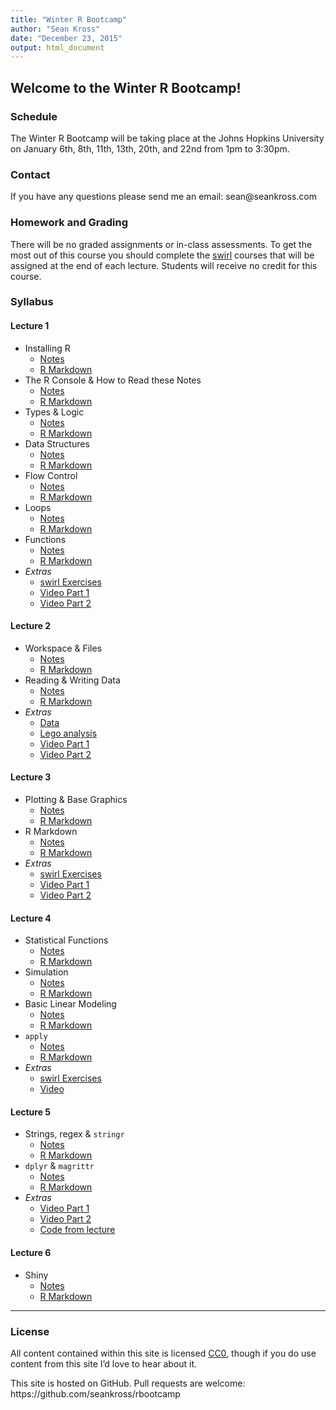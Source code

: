 ```yaml
---
title: "Winter R Bootcamp"
author: "Sean Kross"
date: "December 23, 2015"
output: html_document
---
```


## Welcome to the Winter R Bootcamp!

### Schedule

The Winter R Bootcamp will be taking place at the Johns Hopkins University
on January 6th, 8th, 11th, 13th, 20th, and 22nd from 1pm to 3:30pm.

### Contact

If you have any questions please send me an email: sean@seankross.com

### Homework and Grading

There will be no graded assignments or in-class assessments. To get the most out
of this course you should complete the [swirl](http://swirlstats.com)
courses that will be assigned at the end of each lecture. Students will receive
no credit for this course.

### Syllabus

#### Lecture 1

- Installing R
    - [Notes](install.html)
    - [R Markdown](install.Rmd)
- The R Console & How to Read these Notes
    - [Notes](console.html)
    - [R Markdown](console.Rmd)
- Types & Logic
    - [Notes](types.html)
    - [R Markdown](types.Rmd)
- Data Structures
    - [Notes](datastr.html)
    - [R Markdown](datastr.Rmd)
- Flow Control
    - [Notes](flow.html)
    - [R Markdown](flow.Rmd)
- Loops
    - [Notes](loops.html)
    - [R Markdown](loops.Rmd)
- Functions
    - [Notes](functions.html)
    - [R Markdown](functions.Rmd)
- *Extras*
    - [swirl Exercises](hw1.html)
    - [Video Part 1](https://youtu.be/g-737UQlnBc)
    - [Video Part 2](https://youtu.be/Z6Z4ZXyKAOw)
    
#### Lecture 2

- Workspace & Files
    - [Notes](wf.html)
    - [R Markdown](wf.Rmd)
- Reading & Writing Data
    - [Notes](wr.html)
    - [R Markdown](wr.Rmd)
- *Extras*
    - [Data](https://raw.githubusercontent.com/seankross/lego/master/data-tidy/legosets.csv)
    - [Lego analysis](lego.html)
    - [Video Part 1](https://youtu.be/zI85-Rd6mZ0)
    - [Video Part 2](https://youtu.be/iOafN_viXXo)
    
#### Lecture 3

- Plotting & Base Graphics
    - [Notes](plot.html)
    - [R Markdown](plot.Rmd)
- R Markdown
    - [Notes](rmd.html)
    - [R Markdown](rmd.Rmd)
- *Extras*
    - [swirl Exercises](hw2.html)
    - [Video Part 1](https://youtu.be/-qCfAuZUL54)
    - [Video Part 2](https://youtu.be/UjhOkpq2ta4)

#### Lecture 4

- Statistical Functions
    - [Notes](http://seankross.com/notes/dpqr/)
    - [R Markdown](https://raw.githubusercontent.com/seankross/seankross.github.io/master/notes/dpqr/index.Rmd)
- Simulation
    - [Notes](simulation.html)
    - [R Markdown](simulation.Rmd)
- Basic Linear Modeling
    - [Notes](linear.html)
    - [R Markdown](linear.Rmd)
- `apply`
    - [Notes](apply.html)
    - [R Markdown](apply.Rmd)
- *Extras*
    - [swirl Exercises](hw3.html)
    - [Video](https://youtu.be/-Mn8EXSeJfs)

#### Lecture 5

- Strings, regex & `stringr`
    - [Notes](stringr.html)
    - [R Markdown](stringr.Rmd)
- `dplyr` & `magrittr`
    - [Notes](dplyr.html)
    - [R Markdown](dplyr.Rmd)
- *Extras*
    - [Video Part 1](https://youtu.be/7wkYczUDZqA)
    - [Video Part 2](https://youtu.be/ENx063dHCqI)
    - [Code from lecture](lec5.R)

    
#### Lecture 6

- Shiny
    - [Notes](shiny.html)
    - [R Markdown](shiny.Rmd)

---

### License

All content contained within this site is licensed
[CC0](https://creativecommons.org/publicdomain/zero/1.0/), though if you do use
content from this site I'd love to hear about it.

This site is hosted on GitHub. Pull requests are welcome: https://github.com/seankross/rbootcamp